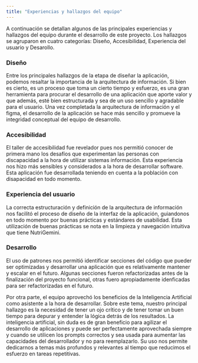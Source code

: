 ```yaml
---
title: "Experiencias y hallazgos del equipo"
---
```


A continuación se detallan algunos de las principales experiencias y hallazgos del equipo durante el desarrollo de este proyecto. Los hallazgos se agruparon en cuatro categorías: Diseño, Accesibilidad, Experiencia del usuario y Desarollo.

### Diseño

Entre los principales hallazgos de la etapa de diseñar la aplicación, podemos resaltar la importancia de la arquitectura de información. Si bien es cierto, es un proceso que toma un cierto tiempo y esfuerzo, es una gran herramienta para procurar el desarrollo de una aplicación que aporte valor y que además, esté bien estructurada y sea de un uso sencillo y agradable para el usuario. Una vez completada la arquitectura de información y el figma, el desarrollo de la aplicación se hace más sencillo y promueve la integridad conceptual del equipo de desarrollo.

### Accesibilidad

El taller de accesibilidad fue revelador pues nos permitió conocer de primera mano los desafíos que experimentan las personas con discapacidad a la hora de utilizar sistemas información. Esta experiencia nos hizo más sensibles y considerados a la hora de desarrollar software. Esta aplicación fue desarrollada teniendo en cuenta a la población con disapacidad en todo momento.

### Experiencia del usuario

La correcta estructuración y definición de la arquitectura de información nos facilitó el proceso de diseño de la interfaz de la aplicación, guiandonos en todo momento por buenas prácticas y estándares de usabilidad. Esta utilización de buenas prácticas se nota en la limpieza y navegación intuitiva que tiene NutriGemini.

### Desarrollo

El uso de patrones nos permitió identificar secciones del código que pueder ser optimizadas y desarrollar una aplicación que es relativamente mantener y escalar en el futuro. Algunas secciones fueron refactorizadas antes de la finalización del proyecto funcional, otras fuero apropiadamente idenficadas para ser refactorizadas en el futuro.

Por otra parte, el equipo aprovechó los beneficios de la Inteligencia Artificial como asistente a la hora de desarrollar. Sobre este tema, nuestro principal hallazgo es la necesidad de tener un ojo crítico y de tener tomar un buen tiempo para depurar y entender la lógica detrás de los resultados. La inteligencia artificial, sin duda es de gran beneficio para agilizar el desarrollo de aplicaciones y puede ser perfectamente aprovechada siempre y cuando se utilicen los prompts correctos y sea usada para aumentar las capacidades del desarrollador y no para reemplazarlo. Su uso nos permite dedicarnos a temas más profundos y relevantes al tiempo que reducimos el esfuerzo en tareas repetitivas.